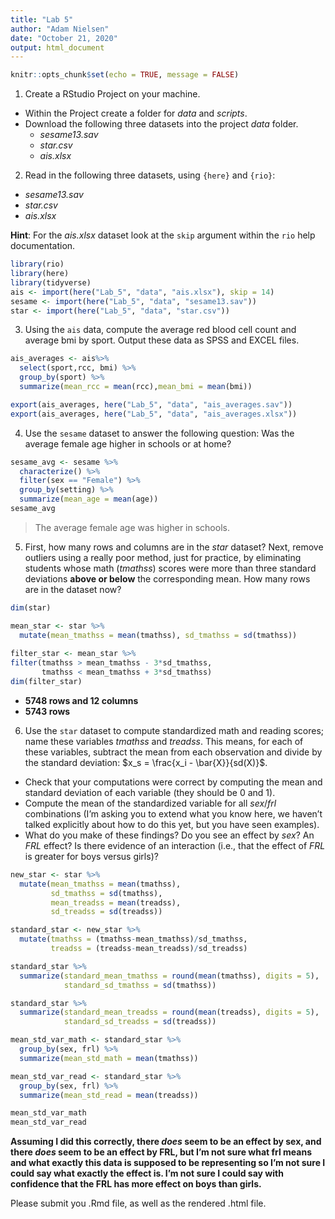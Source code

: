 ```yaml
---
title: "Lab 5"
author: "Adam Nielsen"
date: "October 21, 2020"
output: html_document
---
```


```r
knitr::opts_chunk$set(echo = TRUE, message = FALSE) 
```

1. Create a RStudio Project on your machine.

* Within the Project create a folder for *data* and *scripts*.
* Download the following three datasets into the project *data* folder.
  + *sesame13.sav*
  + *star.csv*
  + *ais.xlsx*

2. Read in the following three datasets, using `{here}` and `{rio}`:
  * *sesame13.sav*
  * *star.csv*
  * *ais.xlsx*
  
**Hint**: For the *ais.xlsx* dataset look at the `skip` argument within the `rio` help documentation.
  
```r
library(rio)
library(here)
library(tidyverse)
ais <- import(here("Lab_5", "data", "ais.xlsx"), skip = 14)
sesame <- import(here("Lab_5", "data", "sesame13.sav"))
star <- import(here("Lab_5", "data", "star.csv"))
```

3. Using the `ais` data, compute the average red blood cell count and average bmi by sport. Output these data as SPSS and EXCEL files. 

```r
ais_averages <- ais%>% 
  select(sport,rcc, bmi) %>% 
  group_by(sport) %>% 
  summarize(mean_rcc = mean(rcc),mean_bmi = mean(bmi))

export(ais_averages, here("Lab_5", "data", "ais_averages.sav"))
export(ais_averages, here("Lab_5", "data", "ais_averages.xlsx"))
```

4. Use the `sesame` dataset to answer the following question: Was the average female age higher in schools or at home? 

```r
sesame_avg <- sesame %>% 
  characterize() %>% 
  filter(sex == "Female") %>% 
  group_by(setting) %>% 
  summarize(mean_age = mean(age))
sesame_avg
```
>The average female age was higher in schools.

5. First, how many rows and columns are in the *star* dataset? Next, remove outliers using a really poor method, just for practice, by eliminating students whose math (*tmathss*) scores were more than three standard deviations **above or below** the corresponding mean. How many rows are in the dataset now?

```r
dim(star)

mean_star <- star %>% 
  mutate(mean_tmathss = mean(tmathss), sd_tmathss = sd(tmathss))
 
filter_star <- mean_star %>%  
filter(tmathss > mean_tmathss - 3*sd_tmathss, 
       tmathss < mean_tmathss + 3*sd_tmathss)
dim(filter_star)

```


* **5748 rows and 12 columns**
* **5743 rows**


6. Use the `star` dataset to compute standardized math and reading scores; name these variables *tmathss* and *treadss*. This means, for each of these variables, subtract the mean from each observation and divide by the standard deviation: $x_s = \frac{x_i - \bar{X}}{sd(X)}$. 
  + Check that your computations were correct by computing the mean and standard deviation of each variable (they should be 0 and 1). 
  + Compute the mean of the standardized variable for all *sex*/*frl* combinations (I'm asking you to extend what you know here, we haven't talked explicitly about how to do this yet, but you have seen examples). 
  + What do you make of these findings? Do you see an effect by *sex*? An *FRL* effect? Is there evidence of an interaction (i.e., that the effect of *FRL* is greater for boys versus girls)?

```r
new_star <- star %>% 
  mutate(mean_tmathss = mean(tmathss),
         sd_tmathss = sd(tmathss),
         mean_treadss = mean(treadss),
         sd_treadss = sd(treadss))

standard_star <- new_star %>% 
  mutate(tmathss = (tmathss-mean_tmathss)/sd_tmathss,
         treadss = (treadss-mean_treadss)/sd_treadss)

standard_star %>% 
  summarize(standard_mean_tmathss = round(mean(tmathss), digits = 5),
            standard_sd_tmathss = sd(tmathss))

standard_star %>% 
  summarize(standard_mean_treadss = round(mean(treadss), digits = 5),
            standard_sd_treadss = sd(treadss))

mean_std_var_math <- standard_star %>% 
  group_by(sex, frl) %>% 
  summarize(mean_std_math = mean(tmathss))

mean_std_var_read <- standard_star %>% 
  group_by(sex, frl) %>% 
  summarize(mean_std_read = mean(treadss))

mean_std_var_math
mean_std_var_read
```

**Assuming I did this correctly, there _does_ seem to be an effect by sex, and there _does_ seem to be an effect by FRL, but I'm not sure what frl means and what exactly this data is supposed to be representing so I'm not sure I could say what exactly the effect is. I'm not sure I could say with confidence that the FRL has more effect on boys than girls.**

Please submit you .Rmd file, as well as the rendered .html file.
